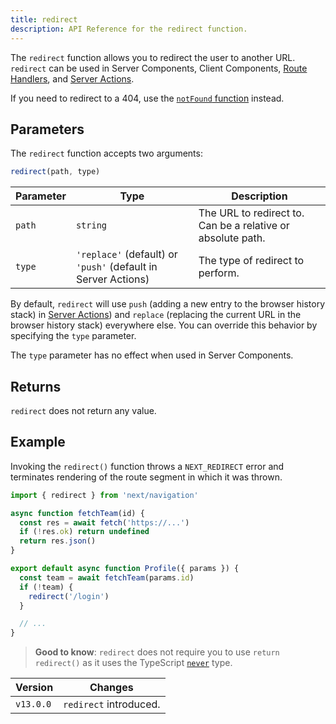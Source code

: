 ```yaml
---
title: redirect
description: API Reference for the redirect function.
---
```


The `redirect` function allows you to redirect the user to another URL. `redirect` can be used in Server Components, Client Components, [Route Handlers](/docs/app/building-your-application/routing/route-handlers), and [Server Actions](/docs/app/building-your-application/data-fetching/server-actions).

If you need to redirect to a 404, use the [`notFound` function](/docs/app/api-reference/functions/not-found) instead.

## Parameters

The `redirect` function accepts two arguments:

```js
redirect(path, type)
```

| Parameter | Type                                                          | Description                                                 |
| --------- | ------------------------------------------------------------- | ----------------------------------------------------------- |
| `path`    | `string`                                                      | The URL to redirect to. Can be a relative or absolute path. |
| `type`    | `'replace'` (default) or `'push'` (default in Server Actions) | The type of redirect to perform.                            |

By default, `redirect` will use `push` (adding a new entry to the browser history stack) in [Server Actions](/docs/app/building-your-application/data-fetching/server-actions)) and `replace` (replacing the current URL in the browser history stack) everywhere else. You can override this behavior by specifying the `type` parameter.

The `type` parameter has no effect when used in Server Components.

## Returns

`redirect` does not return any value.

## Example

Invoking the `redirect()` function throws a `NEXT_REDIRECT` error and terminates rendering of the route segment in which it was thrown.

```jsx filename="app/team/[id]/page.js"
import { redirect } from 'next/navigation'

async function fetchTeam(id) {
  const res = await fetch('https://...')
  if (!res.ok) return undefined
  return res.json()
}

export default async function Profile({ params }) {
  const team = await fetchTeam(params.id)
  if (!team) {
    redirect('/login')
  }

  // ...
}
```

> **Good to know**: `redirect` does not require you to use `return redirect()` as it uses the TypeScript [`never`](https://www.typescriptlang.org/docs/handbook/2/functions.html#never) type.

| Version   | Changes                |
| --------- | ---------------------- |
| `v13.0.0` | `redirect` introduced. |
